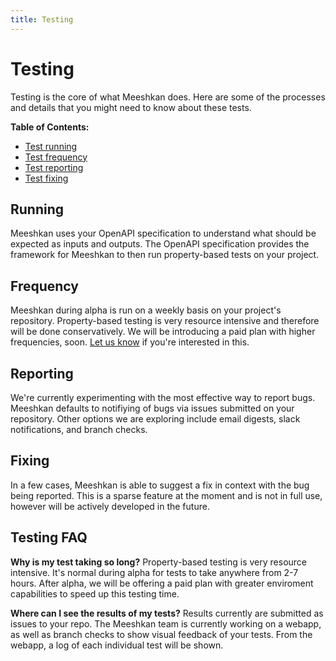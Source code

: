 ```yaml
---
title: Testing
---
```


# Testing

Testing is the core of what Meeshkan does. Here are some of the processes and details that you might need to know about these tests.

**Table of Contents:**

- [Test running](#running)
- [Test frequency](#frequency)
- [Test reporting](#reporting)
- [Test fixing](#fixing)

## Running

Meeshkan uses your OpenAPI specification to understand what should be expected as inputs and outputs. The OpenAPI specification provides the framework for Meeshkan to then run property-based tests on your project.

## Frequency

Meeshkan during alpha is run on a weekly basis on your project's repository. Property-based testing is very resource intensive and therefore will be done conservatively. We will be introducing a paid plan with higher frequencies, soon. [Let us know](/contact/) if you're interested in this.

## Reporting

We're currently experimenting with the most effective way to report bugs. Meeshkan defaults to notifiying of bugs via issues submitted on your repository. Other options we are exploring include email digests, slack notifications, and branch checks.

## Fixing

In a few cases, Meeshkan is able to suggest a fix in context with the bug being reported. This is a sparse feature at the moment and is not in full use, however will be actively developed in the future.

## Testing FAQ

<!-- - [What is the quality of the tests that are run?]() -->

**Why is my test taking so long?**
Property-based testing is very resource intensive. It's normal during alpha for tests to take anywhere from 2-7 hours. After alpha, we will be offering a paid plan with greater enviroment capabilities to speed up this testing time.

**Where can I see the results of my tests?**
Results currently are submitted as issues to your repo. The Meeshkan team is currently working on a webapp, as well as branch checks to show visual feedback of your tests. From the webapp, a log of each individual test will be shown.
